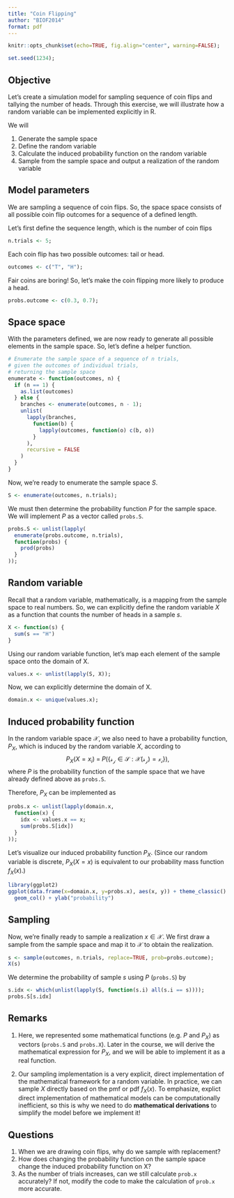 ```yaml
---
title: "Coin Flipping"
author: "BIOF2014"
format: pdf
---
```


```r
knitr::opts_chunk$set(echo=TRUE, fig.align="center", warning=FALSE);
```

```r
set.seed(1234);
```

## Objective

Let's create a simulation model for sampling sequence of coin flips 
and tallying the number of heads. Through this exercise, we will illustrate
how a random variable can be implemented explicitly in R.

We will

1. Generate the sample space
2. Define the random variable
3. Calculate the induced probability function on the random variable
4. Sample from the sample space and output a realization of the random
   variable


## Model parameters

We are sampling a sequence of coin flips. So, the space space 
consists of all possible coin flip outcomes for a sequence of a defined
length.

Let's first define the sequence length, which is the number of coin flips
```r
n.trials <- 5;
```

Each coin flip has two possible outcomes: tail or head.
```r
outcomes <- c("T", "H");
```

Fair coins are boring! So, let's make the coin flipping more likely to
produce a head.
```r
probs.outcome <- c(0.3, 0.7);
```


## Space space

With the parameters defined, we are now ready to generate all possible
elements in the sample space. So, let's define a helper function.

```r
# Enumerate the sample space of a sequence of n trials,
# given the outcomes of individual trials,
# returning the sample space
enumerate <- function(outcomes, n) {
  if (n == 1) {
    as.list(outcomes)
  } else {
    branches <- enumerate(outcomes, n - 1);
    unlist(
      lapply(branches,
        function(b) {
          lapply(outcomes, function(o) c(b, o))
        }
      ),
      recursive = FALSE
    )
  }
}
```

Now, we're ready to enumerate the sample space $S$.
```r
S <- enumerate(outcomes, n.trials);
```

We must then determine the probability function $P$ for the sample space.
We will implement $P$ as a vector called `probs.S`.
```r
probs.S <- unlist(lapply(
  enumerate(probs.outcome, n.trials),
  function(probs) {
    prod(probs)
  }
));
```

## Random variable

Recall that a random variable, mathematically, is a mapping from the sample
space to real numbers. So, we can explicitly define the random variable $X$
as a function that counts the number of heads in a sample $s$.
```r
X <- function(s) {
  sum(s == "H")
}
```

Using our random variable function, let's map each element of the sample
space onto the domain of X.
```r
values.x <- unlist(lapply(S, X));
```

Now, we can explicitly determine the domain of X.
```r
domain.x <- unique(values.x);
```

## Induced probability function

In the random variable space $\mathcal{X}$, we also need to have a probability
function, $P_X$, which is induced by the random variable $X$, according to
$$
P_X \left( X = x_i \right) \; = \; P \left( \mathcal{\{ s_j \in S : X(s_j) = x_i \}} \right),
$$
where $P$ is the probability function of the sample space that we have already
defined above as `probs.S`.

Therefore, $P_X$ can be implemented as
```r
probs.x <- unlist(lapply(domain.x,
  function(x) {
    idx <- values.x == x;
    sum(probs.S[idx])
  }
));
```

Let's visualize our induced probability function $P_X$.
(Since our random variable is discrete, $P_X(X = x)$ is equivalent to our
probability mass function $f_X(x)$.)
```r
library(ggplot2)
ggplot(data.frame(x=domain.x, y=probs.x), aes(x, y)) + theme_classic() +
  geom_col() + ylab("probability")
```


## Sampling

Now, we're finally ready to sample a realization $x \in \mathcal{X}$.
We first draw a sample from the sample space and map it to $\mathcal{X}$
to obtain the realization.
```r
s <- sample(outcomes, n.trials, replace=TRUE, prob=probs.outcome);
X(s)
```

We determine the probability of sample $s$ using $P$ (`probs.S`) by
```r
s.idx <- which(unlist(lapply(S, function(s.i) all(s.i == s))));
probs.S[s.idx]
```


## Remarks

1. Here, we represented some mathematical functions (e.g. $P$ and $P_X$) as
   vectors (`probs.S` and `probs.X`). Later in the course, we will 
   derive the mathematical expression for $P_X$, and we will be able to
   implement it as a real function.

2. Our sampling implementation is a very explicit, direct implementation of
   the mathematical framework for a random variable. In practice,
   we can sample $X$ directly based on the pmf or pdf $f_X(x)$.
   To emphasize, explict direct implementation of mathematical models
   can be computationally inefficient, so this is why we need to do
   **mathematical derivations** to simplify the model before we implement it!


## Questions

1. When we are drawing coin flips, why do we sample with replacement?
2. How does changing the probability function on the sample space change
   the induced probability function on X?
3. As the number of trials increases, can we still calculate `prob.x`
   accurately? If not, modify the code to make the calculation of
   `prob.x` more accurate.

